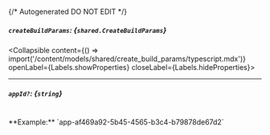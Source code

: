 {/* Autogenerated DO NOT EDIT  */}

##### `createBuildParams`: *{`shared.CreateBuildParams`}*
<Collapsible content={() => import('/content/models/shared/create_build_params/typescript.mdx')} openLabel={Labels.showProperties} closeLabel={Labels.hideProperties}>
</Collapsible>

---
##### `appId?`: *{`string`}*
<br/>
**Example:** `app-af469a92-5b45-4565-b3c4-b79878de67d2`


